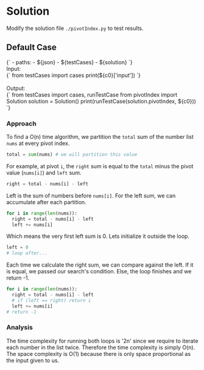 


<Meta title="Data Structure/Array/1D/Easy/[724] Find Pivot Index/Solution/Python" />

# Solution

Modify the solution file `./pivotIndex.py` to test results.

## Default Case

<Canvas withSource="open">
  <Story name="Case 0" parameters={{ docs: { source: { code } } }} inline={false} height="130px">
    <py-env>
    {`
      - paths:
        - ${json}
        - ${testCases}
        - ${solution}
    `}
    </py-env>
    <div>
      <div>Input: </div>
      <py-script>
      {`
        from testCases import cases
        print(${c0}['input'])
      `}
      </py-script>
    </div>
    <br />
    <div>
      <div>Output: </div>
      <py-script>
      {`
        from testCases import cases, runTestCase
        from pivotIndex import Solution
        solution = Solution()
        print(runTestCase(solution.pivotIndex, ${c0}))
      `}
      </py-script>
    </div>
  </Story>
</Canvas>

### Approach

To find a O(n) time algorithm, we partition the `total` sum of the number list `nums` at every pivot index.

```python
total = sum(nums) # we will partition this value
```

For example, at pivot `i`, the `right` sum is equal to the `total` minus the pivot value (`nums[i]`) and `left` sum.

```python
right = total - nums[i] - left
```

Left is the sum of numbers before `nums[i]`. For the left sum, we can accumulate after each partition.

```python
for i in range(len(nums)):
  right = total - nums[i] - left
  left += nums[i]
```

Which means the very first left sum is 0. Lets initialize it outside the loop.

```python
left = 0
# loop after...
```

Each time we calculate the right sum, we can compare against the left. If it is equal, we passed our search's condition. Else, the loop finishes and we return -1.

```python
for i in range(len(nums)):
  right = total - nums[i] - left
  # if (left == right) return i
  left += nums[i]
# return -1
```

### Analysis

The time complexity for running both loops is '2n' since we require to iterate each number in the list twice. Therefore the time complexity is simply O(n). The space complexity is O(1) because there is only space proportional as the input given to us.

